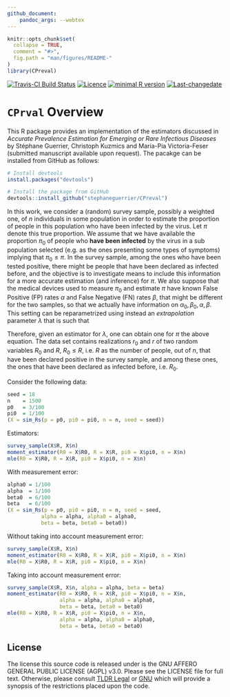 ```yaml
---
github_document:
    pandoc_args: --webtex
---
```


<!-- README.md is generated from README.Rmd. Please edit that file -->

```r
knitr::opts_chunk$set(
  collapse = TRUE,
  comment = "#>",
  fig.path = "man/figures/README-"
)
library(CPreval)
```

[![Travis-CI Build Status](https://travis-ci.org/SMAC-Group/simts.svg?branch=master)](https://travis-ci.org/SMAC-Group/simts)
[![Licence](https://img.shields.io/badge/licence-AGPL--3.0-blue.svg)](https://opensource.org/licenses/AGPL-3.0)
[![minimal R version](https://img.shields.io/badge/R%3E%3D-3.4.0-6666ff.svg)](https://cran.r-project.org/)
[![Last-changedate](https://img.shields.io/badge/last%20change-`r gsub('-', '--', Sys.Date())`-green.svg)](https://github.com/SMAC-Group/simts)

# `CPrval` Overview 

This R package provides an implementation of the estimators discussed in *Accurate Prevalence Estimation for Emerging or Rare Infectious Diseases* by Stéphane Guerrier, Christoph Kuzmics and Maria-Pia Victoria-Feser (submitted manuscript available upon request). The pacakge can be installed from GitHub as follows:


```r
# Install devtools
install.packages("devtools")

# Install the package from GitHub
devtools::install_github("stephaneguerrier/CPreval")
```

In this work, we consider a (random) survey sample, possibly a weighted one, of $n$ individuals in some population in order to estimate the proportion of people in this population who have been infected by the virus. Let $\pi$ denote this true proportion. We assume that we have available the proportion $\pi_0$ of people who **have been infected** by the virus in a sub population selected (e.g. as the ones presenting some types of symptoms) implying that $\pi_0 \leq \pi$. In the survey sample, among the ones who have been tested positive, there might be people that have been declared as infected before, and the objective is to investigate means to include this information for a more accurate estimation (and inference) for $\pi$. We also suppose that the medical devices used to measure $\pi_0$ and estimate $\pi$ have known  False Positive (FP) rates $\alpha$ and False Negative (FN) rates $\beta$, that might be different for the two samples, so that we actually  have information on $\alpha_0, \beta_0,\alpha,\beta$. This setting can be reparametrized using instead an *extrapolation* parameter $\lambda$ that is such that

\begin{equation*}
    \pi=\lambda \pi_0, \; \lambda > 1
    \label{eqn:reparam}
\end{equation*}

Therefore, given an estimator for $\lambda$, one can obtain one for $\pi$ the above equation. The data set contains realizations  $r_0$ and $r$ of two random variables $R_0$ and $R$, $R_0 \leq R$, i.e. $R$ as the number of people, out of $n$, that have been declared positive in the survey sample, and among these ones, the ones that have been declared as infected before, i.e. $R_0$. 


Consider the following data:

```r
seed = 18
n    = 1500
p0   = 3/100
pi0  = 1/100
(X = sim_Rs(p = p0, pi0 = pi0, n = n, seed = seed))
```

Estimators:

```r
survey_sample(X$R, X$n)
moment_estimator(R0 = X$R0, R = X$R, pi0 = X$pi0, n = X$n)
mle(R0 = X$R0, R = X$R, pi0 = X$pi0, n = X$n)
```

With measurement error:

```r
alpha0 = 1/100
alpha  = 1/100
beta0  = 6/100
beta   = 6/100
(X = sim_Rs(p = p0, pi0 = pi0, n = n, seed = seed,
           alpha = alpha, alpha0 = alpha0, 
           beta = beta, beta0 = beta0))
```

Without taking into account measurement error:

```r
survey_sample(X$R, X$n)
moment_estimator(R0 = X$R0, R = X$R, pi0 = X$pi0, n = X$n)
mle(R0 = X$R0, R = X$R, pi0 = X$pi0, n = X$n)
```

Taking into account measurement error:

```r
survey_sample(X$R, X$n, alpha = alpha, beta = beta)
moment_estimator(R0 = X$R0, R = X$R, pi0 = X$pi0, n = X$n, 
                 alpha = alpha, alpha0 = alpha0, 
                 beta = beta, beta0 = beta0)
mle(R0 = X$R0, R = X$R, pi0 = X$pi0, n = X$n, 
                 alpha = alpha, alpha0 = alpha0, 
                 beta = beta, beta0 = beta0)
```

## License

The license this source code is released under is the GNU AFFERO GENERAL PUBLIC LICENSE (AGPL) v3.0. Please see the LICENSE file for full text. Otherwise, please consult [TLDR Legal](https://tldrlegal.com/license/gnu-affero-general-public-license-v3-(agpl-3.0)) or [GNU](https://www.gnu.org/licenses/agpl-3.0.en.html) which will provide a synopsis of the restrictions placed upon the code.
